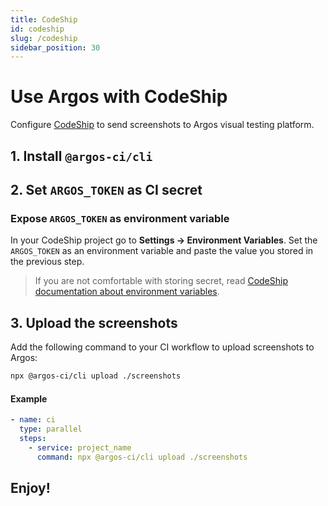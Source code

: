 ```yaml
---
title: CodeShip
id: codeship
slug: /codeship
sidebar_position: 30
---
```



# Use Argos with CodeShip

Configure [CodeShip](https://www.cloudbees.com/products/CodeShip) to send screenshots to Argos visual testing platform.

## 1. Install `@argos-ci/cli`

<InstallCliCommand />

## 2. Set `ARGOS_TOKEN` as CI secret

<TokenStep />

### Expose `ARGOS_TOKEN` as environment variable

In your CodeShip project go to **Settings -> Environment Variables**. Set the `ARGOS_TOKEN` as an environment variable and paste the value you stored in the previous step.

> If you are not comfortable with storing secret, read [CodeShip documentation about environment variables](https://docs.cloudbees.com/docs/cloudbees-codeship/latest/pro-builds-and-configuration/environment-variables).

## 3. Upload the screenshots

Add the following command to your CI workflow to upload screenshots to Argos:

```sh
npx @argos-ci/cli upload ./screenshots
```

#### Example

```yml title="codeship-steps.yml"
- name: ci
  type: parallel
  steps:
    - service: project_name
      command: npx @argos-ci/cli upload ./screenshots
```

<RepositoryExampleLink />

## Enjoy!

<Enjoy />
